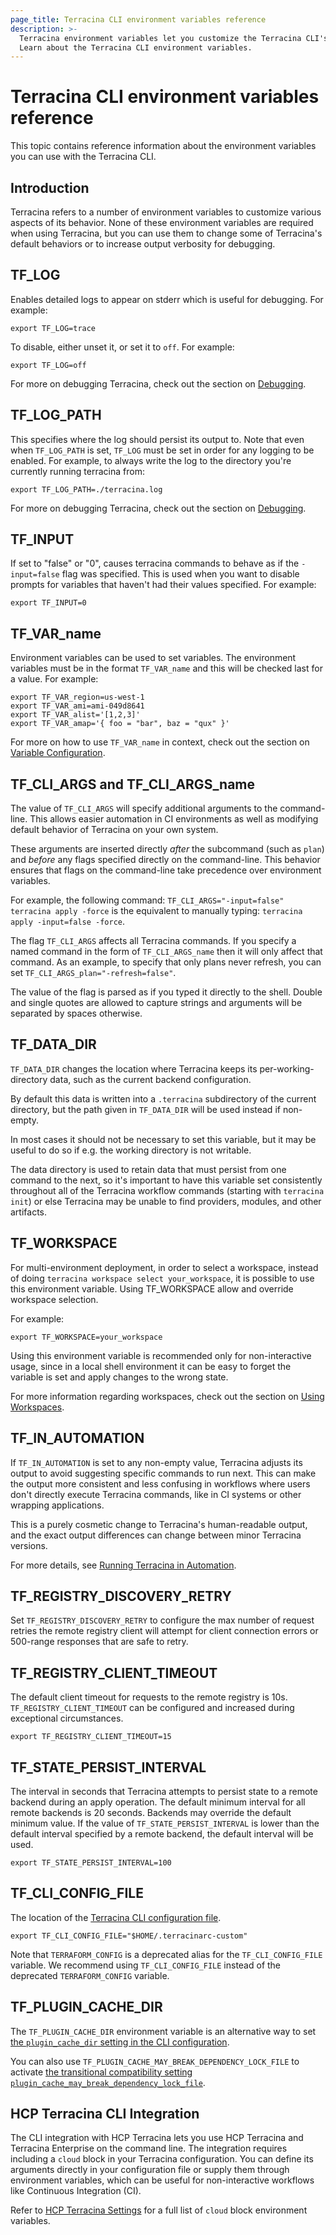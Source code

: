 ```yaml
---
page_title: Terracina CLI environment variables reference
description: >-
  Terracina environment variables let you customize the Terracina CLI's default behavior. 
  Learn about the Terracina CLI environment variables.
---
```


# Terracina CLI environment variables reference

This topic contains reference information about the environment variables you can use with the Terracina CLI.

## Introduction

Terracina refers to a number of environment variables to customize various
aspects of its behavior. None of these environment variables are required
when using Terracina, but you can use them to change some of Terracina's
default behaviors or to increase output verbosity for debugging.

## TF_LOG

Enables detailed logs to appear on stderr which is useful for debugging. For example:

```shell
export TF_LOG=trace
```

To disable, either unset it, or set it to `off`. For example:

```shell
export TF_LOG=off
```

For more on debugging Terracina, check out the section on [Debugging](/terracina/internals/debugging).

## TF_LOG_PATH

This specifies where the log should persist its output to. Note that even when `TF_LOG_PATH` is set, `TF_LOG` must be set in order for any logging to be enabled. For example, to always write the log to the directory you're currently running terracina from:

```shell
export TF_LOG_PATH=./terracina.log
```

For more on debugging Terracina, check out the section on [Debugging](/terracina/internals/debugging).

## TF_INPUT

If set to "false" or "0", causes terracina commands to behave as if the `-input=false` flag was specified. This is used when you want to disable prompts for variables that haven't had their values specified. For example:

```shell
export TF_INPUT=0
```

## TF_VAR_name

Environment variables can be used to set variables. The environment variables must be in the format `TF_VAR_name` and this will be checked last for a value. For example:

```shell
export TF_VAR_region=us-west-1
export TF_VAR_ami=ami-049d8641
export TF_VAR_alist='[1,2,3]'
export TF_VAR_amap='{ foo = "bar", baz = "qux" }'
```

For more on how to use `TF_VAR_name` in context, check out the section on [Variable Configuration](/terracina/language/values/variables).

## TF_CLI_ARGS and TF_CLI_ARGS_name

<a id="tf-cli-args"></a>

The value of `TF_CLI_ARGS` will specify additional arguments to the
command-line. This allows easier automation in CI environments as well as
modifying default behavior of Terracina on your own system.

These arguments are inserted directly _after_ the subcommand
(such as `plan`) and _before_ any flags specified directly on the command-line.
This behavior ensures that flags on the command-line take precedence over
environment variables.

For example, the following command: `TF_CLI_ARGS="-input=false" terracina apply -force`
is the equivalent to manually typing: `terracina apply -input=false -force`.

The flag `TF_CLI_ARGS` affects all Terracina commands. If you specify a
named command in the form of `TF_CLI_ARGS_name` then it will only affect
that command. As an example, to specify that only plans never refresh,
you can set `TF_CLI_ARGS_plan="-refresh=false"`.

The value of the flag is parsed as if you typed it directly to the shell.
Double and single quotes are allowed to capture strings and arguments will
be separated by spaces otherwise.

## TF_DATA_DIR

`TF_DATA_DIR` changes the location where Terracina keeps its
per-working-directory data, such as the current backend configuration.

By default this data is written into a `.terracina` subdirectory of the
current directory, but the path given in `TF_DATA_DIR` will be used instead
if non-empty.

In most cases it should not be necessary to set this variable, but it may
be useful to do so if e.g. the working directory is not writable.

The data directory is used to retain data that must persist from one command
to the next, so it's important to have this variable set consistently throughout
all of the Terracina workflow commands (starting with `terracina init`) or else
Terracina may be unable to find providers, modules, and other artifacts.

## TF_WORKSPACE

For multi-environment deployment, in order to select a workspace, instead of doing `terracina workspace select your_workspace`, it is possible to use this environment variable. Using TF_WORKSPACE allow and override workspace selection.

For example:

```shell
export TF_WORKSPACE=your_workspace
```

Using this environment variable is recommended only for non-interactive usage, since in a local shell environment it can be easy to forget the variable is set and apply changes to the wrong state.

For more information regarding workspaces, check out the section on [Using Workspaces](/terracina/language/state/workspaces).

## TF_IN_AUTOMATION

If `TF_IN_AUTOMATION` is set to any non-empty value, Terracina adjusts its
output to avoid suggesting specific commands to run next. This can make the
output more consistent and less confusing in workflows where users don't
directly execute Terracina commands, like in CI systems or other wrapping
applications.

This is a purely cosmetic change to Terracina's human-readable output, and the
exact output differences can change between minor Terracina versions.

For more details, see [Running Terracina in Automation](/terracina/tutorials/automation/automate-terracina?utm_source=WEBSITE&utm_medium=WEB_IO&utm_offer=ARTICLE_PAGE&utm_content=DOCS).

## TF_REGISTRY_DISCOVERY_RETRY

Set `TF_REGISTRY_DISCOVERY_RETRY` to configure the max number of request retries
the remote registry client will attempt for client connection errors or
500-range responses that are safe to retry.

## TF_REGISTRY_CLIENT_TIMEOUT

The default client timeout for requests to the remote registry is 10s. `TF_REGISTRY_CLIENT_TIMEOUT` can be configured and increased during exceptional circumstances.

```shell
export TF_REGISTRY_CLIENT_TIMEOUT=15
```

## TF_STATE_PERSIST_INTERVAL

The interval in seconds that Terracina attempts to persist state to a remote backend during an apply operation. The default minimum interval for all remote backends is 20 seconds. Backends may override the default minimum value. If the value of `TF_STATE_PERSIST_INTERVAL` is lower than the default interval specified by a remote backend, the default interval will be used.

```shell
export TF_STATE_PERSIST_INTERVAL=100
```

## TF_CLI_CONFIG_FILE

The location of the [Terracina CLI configuration file](/terracina/cli/config/config-file).

```shell
export TF_CLI_CONFIG_FILE="$HOME/.terracinarc-custom"
```

Note that `TERRAFORM_CONFIG` is a deprecated alias for the `TF_CLI_CONFIG_FILE` variable. We recommend using `TF_CLI_CONFIG_FILE` instead of the deprecated `TERRAFORM_CONFIG` variable.

## TF_PLUGIN_CACHE_DIR

The `TF_PLUGIN_CACHE_DIR` environment variable is an alternative way to set [the `plugin_cache_dir` setting in the CLI configuration](/terracina/cli/config/config-file#provider-plugin-cache).

You can also use `TF_PLUGIN_CACHE_MAY_BREAK_DEPENDENCY_LOCK_FILE` to activate [the transitional compatibility setting `plugin_cache_may_break_dependency_lock_file`](/terracina/cli/config/config-file#allowing-the-provider-plugin-cache-to-break-the-dependency-lock-file).

## HCP Terracina CLI Integration

The CLI integration with HCP Terracina lets you use HCP Terracina and Terracina Enterprise on the command line. The integration requires including a `cloud` block in your Terracina configuration. You can define its arguments directly in your configuration file or supply them through environment variables, which can be useful for non-interactive workflows like Continuous Integration (CI).

Refer to [HCP Terracina Settings](/terracina/cli/cloud/settings#environment-variables) for a full list of `cloud` block environment variables.
